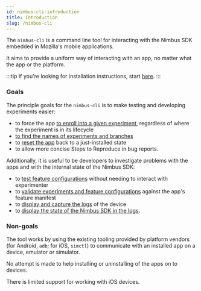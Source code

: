 ```yaml
---
id: nimbus-cli-introduction
title: Introduction
slug: /nimbus-cli
---
```


The `nimbus-cli` is a command line tool for interacting with the Nimbus SDK embedded in Mozilla's mobile applications.

It aims to provide a uniform way of interacting with an app, no matter what the app or the platform.

:::tip
If you're looking for installation instructions, start [here](/nimbus-cli/install).
:::

### Goals

The principle goals for the `nimbus-cli` is to make testing and developing experiments easier:

 - to force the app [to enroll into a given experiment](/nimbus-cli/getting-started#enroll), regardless of where the experiment is in its lifecycle
 - [to find the names of experiments and branches](/nimbus-cli/getting-started#list)
 - to [reset the app](/nimbus-cli/getting-started#reset-app) back to a just-installed state
 - to allow more concise Steps to Reproduce in bug reports.

Additionally, it is useful to be developers to investigate problems with the apps and with the internal state of the Nimbus SDK:

 - to [test feature configurations](/nimbus-cli/working-with-features) without needing to interact with experimenter
 - to [validate experiments and feature configurations](/nimbus-cli/fml) against the app's feature manifest
 - to [display and capture the logs](/nimbus-cli/working-with-logs) of the device
 - to [display the state of the Nimbus SDK in the logs](/nimbus-cli/working-with-logs#log-state).

### Non-goals

The tool works by using the existing tooling provided by platform vendors (for Android, `adb`; for iOS, `simctl`) to communicate with an installed app on a device, emulator or simulator.

No attempt is made to help installing or uninstalling of the apps on to devices.

There is limited support for working with iOS devices.
